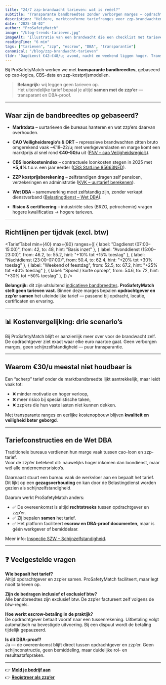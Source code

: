 ```yaml
---
title: "24/7 zzp-brandwacht tarieven: wat is reëel?"
subtitle: "Transparante bandbreedtes zonder verborgen marges — opdrachtgever en zzp’er bepalen samen"
description: "Heldere, marktconforme tariefranges voor zzp-brandwachten per tijdvak (dag/avond/nacht/spoed). ProSafetyMatch stelt geen tarieven vast; opdrachtgever en professional bepalen samen binnen de bandbreedte."
date: "2025-10-02"
author: "ProSafetyMatch"
image: "/blog-trends-tarieven.jpg"
imageAlt: "Illustratie van een brandwacht die een checklist met tarieven toont"
readingTime: "6 min"
tags: ["tarieven", "zzp", "escrow", "DBA", "transparantie"]
canonical: "/blog/zzp-brandwacht-tarieven"
tldr: "Dagdienst €42–€48/u; avond, nacht en weekend liggen hoger. Transparantie in tariefopbouw houdt opdrachtgever en zzp’er op één lijn."
---
```



Bij ProSafetyMatch werken we met **transparante bandbreedtes**, gebaseerd op cao-logica, CBS-data en
zzp-kostprijsmodellen.  

> **Belangrijk:** wij leggen geen tarieven op.  
> Het uiteindelijke tarief bepaal je altijd **samen met de zzp’er** — transparant en DBA-proof.

---

## Waar zijn de bandbreedtes op gebaseerd?

- **Marktdata** – uurtarieven die bureaus hanteren en wat zzp’ers daarvan overhouden.  

- **CAO Veiligheidsregio’s & ORT** – repressieve brandwachten zitten bruto omgerekend vaak ~€18–22/u; met werkgeverslasten en marge komt een marktprijs al snel rond **€40–50/u** uit ([FNV – cao Veiligheidsregio’s](https://www.fnv.nl/cao-sector/overheid/decentrale-overheden/brandweer/goede-cao-veiligheidsregios-nu)).  

- **CBS loonkostenindex** – contractuele loonkosten stegen in 2025 met **+5,4%** t.o.v. een jaar eerder ([CBS StatLine 85663NED](https://opendata.cbs.nl/statline/#/CBS/nl/dataset/85663NED)).  

- **ZZP kostprijsberekening** – zelfstandigen dragen zelf pensioen, verzekeringen en administratie ([KVK – uurtarief berekenen](https://www.kvk.nl/geldzaken/uurtarief-bepalen/)).  

- **Wet DBA** – samenwerking moet zelfstandig zijn, zonder verkapt dienstverband ([Belastingdienst – Wet DBA](https://www.belastingdienst.nl/wps/wcm/connect/nl/arbeidsrelaties/arbeidsrelaties)).  

- **Risico & certificering** – industriële sites (BRZO, petrochemie) vragen hogere kwalificaties → hogere tarieven.  

---

## Richtlijnen per tijdvak (excl. btw)

<TariefTabel
  min={40}
  max={80}
  ranges={[
    { label: "Dagdienst (07:00–15:00)", from: 42, to: 48, hint: "Basis inzet" },
    { label: "Avonddienst (15:00–23:00)", from: 46.2, to: 55.2, hint: "+10% tot +15% toeslag" },
    { label: "Nachtdienst (23:00–07:00)", from: 50.4, to: 62.4, hint: "+20% tot +30% toeslag" },
    { label: "Weekend of feestdag", from: 52.5, to: 67.2, hint: "+25% tot +40% toeslag" },
    { label: "Spoed / korte oproep", from: 54.6, to: 72, hint: "+30% tot +50% toeslag" },
  ]}
/>

<div className="mt-6 rounded-2xl border bg-amber-50 p-4 text-amber-900">
  <p className="text-sm">
    <strong>Belangrijk:</strong> dit zijn uitsluitend <u>indicatieve bandbreedtes</u>.  
    <strong>ProSafetyMatch stelt geen tarieven vast.</strong> Binnen deze marges bepalen <strong>opdrachtgever en zzp’er samen</strong>
    het uiteindelijke tarief — passend bij opdracht, locatie, certificaten en ervaring.
  </p>
</div>

---

## 📊 Kostenvergelijking: drie scenario’s

<FeeVergelijk tarief={48} />
<FeeVergelijk tarief={60} />
<FeeVergelijk tarief={72} />

<div className="mt-4 text-sm text-slate-600">
  Bij ProSafetyMatch blijft er aanzienlijk meer over voor de brandwacht zelf.
  De opdrachtgever ziet exact waar elke euro naartoe gaat.  
  Geen verborgen marges, geen schijnzelfstandigheid — puur transparantie.
</div>

---

## Waarom €30/u meestal niet houdbaar is

Een “scherp” tarief onder de marktbandbreedte lijkt aantrekkelijk, maar leidt vaak tot:  

- ❌ minder motivatie en hoger verloop,  
- ❌ meer risico bij specialistische taken,  
- ❌ zzp’ers die hun vaste lasten niet kunnen dekken.  

Met transparante ranges en eerlijke kostenopbouw blijven **kwaliteit en veiligheid beter geborgd**.  

---

## Tariefconstructies en de Wet DBA  

Traditionele bureaus verdienen hun marge vaak tussen cao-loon en zzp-tarief.  
Voor de zzp’er betekent dit: nauwelijks hoger inkomen dan loondienst, maar wél alle ondernemersrisico’s.  

Daarnaast stuurt een bureau vaak de werkvloer aan en bepaalt het tarief.  
Dit lijkt op een **gezagsverhouding** en kan door de Belastingdienst worden gezien als schijnzelfstandigheid.  

Daarom werkt ProSafetyMatch anders:  

- ✅ De overeenkomst is altijd **rechtstreeks** tussen opdrachtgever en zzp’er.  
- ✅ Zij bepalen **samen** het tarief.  
- ✅ Het platform faciliteert **escrow en DBA-proof documenten**, maar is géén werkgever of bemiddelaar.  

Meer info: [Inspectie SZW – Schijnzelfstandigheid](https://www.nlarbeidsinspectie.nl/publicaties/rapporten/2018/06/15/aanpak-schijnconstructies-en-cao-naleving-2014-2018).  

---

## ❓ Veelgestelde vragen

**Wie bepaalt het tarief?**  
Altijd opdrachtgever en zzp’er samen. ProSafetyMatch faciliteert, maar legt nooit tarieven op.  

**Zijn de bedragen inclusief of exclusief btw?**  
Alle bandbreedtes zijn exclusief btw. De zzp’er factureert zelf volgens de btw-regels.  

**Hoe werkt escrow-betaling in de praktijk?**  
De opdrachtgever betaalt vooraf naar een tussenrekening. Uitbetaling volgt automatisch na bevestigde uitvoering. Bij een dispuut wordt de betaling tijdelijk gepauzeerd.  

**Is dit DBA-proof?**  
Ja — de overeenkomst blijft direct tussen opdrachtgever en zzp’er. Geen schijnconstructie, geen bemiddeling, maar duidelijke rol- en resultaatafspraken.  

---

<ConclusieMarkt />

👉 **[Meld je bedrijf aan](https://www.probrandwacht.nl/opdrachtgevers)**  
👉 **[Registreer als zzp’er](/zzp/aanmelden)**
